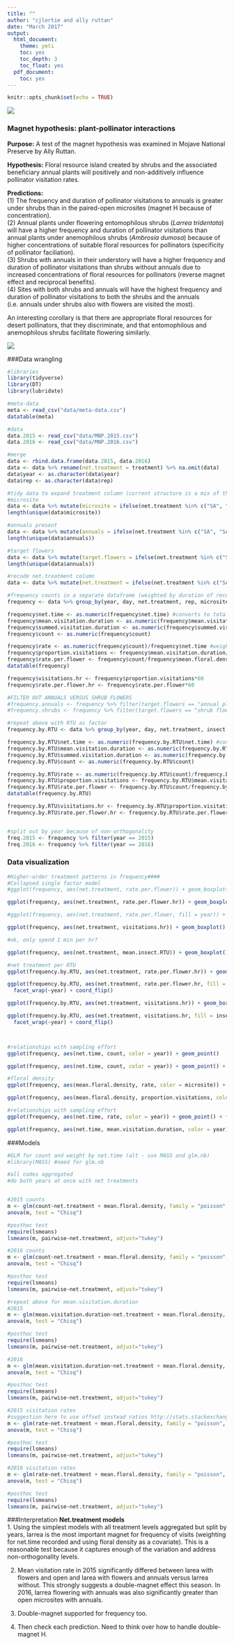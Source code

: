 ```yaml
---
title: ""
author: "cjlortie and ally ruttan"
date: "March 2017"
output:
  html_document:
    theme: yeti
    toc: yes
    toc_depth: 3
    toc_float: yes
  pdf_document:
    toc: yes
---
```


```r
knitr::opts_chunk$set(echo = TRUE)
```
![](./MNP.jpg)

### Magnet hypothesis: plant-pollinator interactions
**Purpose:** A test of the magnet hypothesis was examined in Mojave National Preserve by Ally Ruttan.    

**Hypothesis:** Floral resource island created by shrubs and the associated beneficiary annual plants will positively and non-additively influence pollinator visitation rates. 

**Predictions:**  
(1) The frequency and duration of pollinator visitations to annuals is greater under shrubs than in the paired-open microsites (magnet H because of concentration).  
(2) Annual plants under flowering entomophilous shrubs (*Larrea tridentata*) will have a higher frequency and duration of pollinator visitations than annual plants under anemophilous shrubs (*Ambrosia dumosa*) because of higher concentrations of suitable floral resources for pollinators (specificity of pollinator faciliation).  
(3) Shrubs with annuals in their understory will have a higher frequency and duration of pollinator visitations than shrubs without annuals due to increased concentrations of floral resources for pollinators (reverse magnet effect and reciprocal benefits).  
(4) Sites with both shrubs and annuals will have the highest frequency and duration of pollinator visitations to both the shrubs and the annuals (i.e. annuals under shrubs also with flowers are visited the most).

An interesting corollary is that there are appropriate floral resources for desert pollinators, that they discriminate, and that entomophilous and anemophilous shrubs facilitate flowering similarly.

![](./map.jpg)

###Data wrangling
```r
#libraries
library(tidyverse)
library(DT)
library(lubridate)

#meta-data
meta <- read_csv("data/meta-data.csv")
datatable(meta)

#data
data.2015 <- read_csv("data/MNP.2015.csv")
data.2016 <- read_csv("data/MNP.2016.csv")

#merge
data <- rbind.data.frame(data.2015, data.2016)
data <- data %>% rename(net.treatment = treatment) %>% na.omit(data) 
data$year <- as.character(data$year)
data$rep <- as.character(data$rep)

#tidy data to expand treatment column (current structure is a mix of three factors)
#microsite
data <- data %>% mutate(microsite = ifelse(net.treatment %in% c("SA", "SAA", "SX"), "Larrea", ifelse(net.treatment %in% c("OA"), "open", ifelse(net.treatment %in% c("AMB"), "Ambrosia", NA))))
length(unique(data$microsite))

#annuals present
data <- data %>% mutate(annuals = ifelse(net.treatment %in% c("SA", "SAA"), "annuals", ifelse(net.treatment %in% c("OA"), "annuals", ifelse(net.treatment %in% c("AMB"), "annuals", "none"))))
length(unique(data$annuals))

#target flowers
data <- data %>% mutate(target.flowers = ifelse(net.treatment %in% c("SA", "SX"), "shrub flowers", ifelse(net.treatment %in% c("AMB", "SAA", "OA"), "annual plant flowers", "NA")))
length(unique(data$annuals))

#recode net.treatment column
data <- data %>% mutate(net.treatment = ifelse(net.treatment %in% c("SA"), "Larrea flowers with annuals", ifelse(net.treatment %in% c("SX"), "Larrea flowers without annuals", ifelse(net.treatment %in% c("SAA"), "Annual flowers under Larrea",ifelse(net.treatment %in% c("OA"), "Annual flowers in open",ifelse(net.treatment %in% c("AMB"), "Annual flowers under Ambrosia","NA"))))))

#frequency counts in a separate dataframe (weighted by duration of recording)
frequency <- data %>% group_by(year, day, net.treatment, rep, microsite, annuals, target.flowers) %>% summarise(net.time = sum(total.duration), mean.visitation.duration = mean(visitation.duration), summed.visitation.duration = sum(visitation.duration), mean.floral.density = mean(floral.density), mean.insect.RTU = n_distinct(insect.RTU), count = n())

frequency$net.time <- as.numeric(frequency$net.time) #converts to total seconds
frequency$mean.visitation.duration <- as.numeric(frequency$mean.visitation.duration) #converts to total seconds
frequency$summed.visitation.duration <- as.numeric(frequency$summed.visitation.duration) #converts to total seconds
frequency$count <- as.numeric(frequency$count)

frequency$rate <- as.numeric(frequency$count)/frequency$net.time #weight by net time
frequency$proportion.visitations <- frequency$mean.visitation.duration/frequency$net.time
frequency$rate.per.flower <- frequency$count/frequency$mean.floral.density
datatable(frequency)

frequency$visitations.hr <- frequency$proportion.visitations*60
frequency$rate.per.flower.hr <- frequency$rate.per.flower*60

#FILTER OUT ANNUALS VERSUS SHRUB FLOWERS
#frequency.annuals <- frequency %>% filter(target.flowers == "annual plant flowers")
#frequency.shrubs <- frequency %>% filter(target.flowers == "shrub flowers")

#repeat above with RTU as factor
frequency.by.RTU <- data %>% group_by(year, day, net.treatment, insect.RTU, rep, microsite, annuals, target.flowers) %>% summarise(net.time = sum(total.duration), mean.visitation.duration = mean(visitation.duration), summed.visitation.duration = sum(visitation.duration), mean.floral.density = mean(floral.density), count = n())

frequency.by.RTU$net.time <- as.numeric(frequency.by.RTU$net.time) #converts to total seconds
frequency.by.RTU$mean.visitation.duration <- as.numeric(frequency.by.RTU$mean.visitation.duration) #converts to total seconds
frequency.by.RTU$summed.visitation.duration <- as.numeric(frequency.by.RTU$summed.visitation.duration)
frequency.by.RTU$count <- as.numeric(frequency.by.RTU$count)

frequency.by.RTU$rate <- as.numeric(frequency.by.RTU$count)/frequency.by.RTU$net.time #weight by net time
frequency.by.RTU$proportion.visitations <- frequency.by.RTU$mean.visitation.duration/frequency.by.RTU$net.time
frequency.by.RTU$rate.per.flower <- frequency.by.RTU$count/frequency.by.RTU$mean.floral.density
datatable(frequency.by.RTU)

frequency.by.RTU$visitations.hr <- frequency.by.RTU$proportion.visitations*60
frequency.by.RTU$rate.per.flower.hr <- frequency.by.RTU$rate.per.flower*60


#split out by year because of non-orthogonality
freq.2015 <- frequency %>% filter(year == 2015)
freq.2016 <- frequency %>% filter(year == 2016)

```

### Data visualization
```r
#Higher-order treatment patterns in frequency####
#Collapsed single factor model
#ggplot(frequency, aes(net.treatment, rate.per.flower)) + geom_boxplot() + ylab("rate per flower per unit time") + facet_wrap(~year) + coord_flip()

ggplot(frequency, aes(net.treatment, rate.per.flower.hr)) + geom_boxplot() + ylab("rate per flower per hour") + facet_wrap(~year) + coord_flip()

#ggplot(frequency, aes(net.treatment, rate.per.flower, fill = year)) + geom_bar(stat= "identity") + ylab("rate per flower per unit time") + scale_fill_brewer(palette = "YlGn") + coord_flip()

ggplot(frequency, aes(net.treatment, visitations.hr)) + geom_boxplot() + ylab("mean visit duration (min) per hour recorded") + facet_wrap(~year) + coord_flip()

#ok, only spend 1 min per hr?

ggplot(frequency, aes(net.treatment, mean.insect.RTU)) + geom_boxplot() + ylab("mean RTU richness") + facet_wrap(~year) + coord_flip()

#net treatment per RTU
ggplot(frequency.by.RTU, aes(net.treatment, rate.per.flower.hr)) + geom_boxplot() + ylab("rate per flower per hour") + facet_wrap(~year*insect.RTU) + coord_flip()

ggplot(frequency.by.RTU, aes(net.treatment, rate.per.flower.hr, fill = insect.RTU)) + geom_boxplot() + ylab("rate per flower per hour") + scale_fill_brewer(palette = "Blues") +
  facet_wrap(~year) + coord_flip()

ggplot(frequency.by.RTU, aes(net.treatment, visitations.hr)) + geom_boxplot() + ylab("rate per flower per hour") + facet_wrap(~year*insect.RTU) + coord_flip()

ggplot(frequency.by.RTU, aes(net.treatment, visitations.hr, fill = insect.RTU)) + geom_boxplot() + ylab("rate per flower per hour") + scale_fill_brewer(palette = "Blues") +
  facet_wrap(~year) + coord_flip()



#relationships with sampling effort
ggplot(frequency, aes(net.time, count, color = year)) + geom_point()

ggplot(frequency, aes(net.time, count, color = year)) + geom_point() + facet_wrap(~microsite)

#floral density
ggplot(frequency, aes(mean.floral.density, rate, color = microsite)) + geom_point() + facet_wrap(~year)

ggplot(frequency, aes(mean.floral.density, proportion.visitations, color = microsite)) + geom_point() + facet_wrap(~year)

#relationships with sampling effort
ggplot(frequency, aes(net.time, rate, color = year)) + geom_point() + facet_wrap(~microsite*target.flowers)

ggplot(frequency, aes(net.time, mean.visitation.duration, color = year)) + geom_point() + facet_wrap(~microsite*target.flowers)

```

###Models
```r
#GLM for count and weight by net.time (alt - use MASS and glm.nb)
#library(MASS) #need for glm.nb

#all codes aggregated
#do both years at once with net treatments


#2015 counts
m <- glm(count~net.treatment + mean.floral.density, family = "poisson", weight = net.time, data = freq.2015)
anova(m, test = "Chisq") 

#posthoc test
require(lsmeans)
lsmeans(m, pairwise~net.treatment, adjust="tukey")

#2016 counts
m <- glm(count~net.treatment + mean.floral.density, family = "poisson", weight = net.time, data = freq.2016)
anova(m, test = "Chisq") 

#posthoc test
require(lsmeans)
lsmeans(m, pairwise~net.treatment, adjust="tukey")

#repeat above for mean.visitation.duration
#2015
m <- glm(mean.visitation.duration~net.treatment + mean.floral.density, family = "gaussian", weight = net.time, data = freq.2015)
anova(m, test = "Chisq") 

#posthoc test
require(lsmeans)
lsmeans(m, pairwise~net.treatment, adjust="tukey")

#2016
m <- glm(mean.visitation.duration~net.treatment + mean.floral.density, family = "gaussian", weight = net.time, data = freq.2016)
anova(m, test = "Chisq") 

#posthoc test
require(lsmeans)
lsmeans(m, pairwise~net.treatment, adjust="tukey")

#2015 visitation rates 
#suggestion here to use offset instead ratios http://stats.stackexchange.com/questions/164889/how-to-deal-with-non-integer-warning-from-negative-binomial-glm
m <- glm(rate~net.treatment + mean.floral.density, family = "poisson", data = freq.2015)
anova(m, test = "Chisq") 

#posthoc test
require(lsmeans)
lsmeans(m, pairwise~net.treatment, adjust="tukey")

#2016 visitation rates 
m <- glm(rate~net.treatment + mean.floral.density, family = "poisson", data = freq.2016)
anova(m, test = "Chisq") 

#posthoc test
require(lsmeans)
lsmeans(m, pairwise~net.treatment, adjust="tukey")

```

###Interpretation
**Net.treatment models**  
1. Using the simplest models with all treatment levels aggregated but split by years, larrea is the most important magnet for frequency of visits (weighting for net.time recorded and using floral density as a covariate). This is a reasonable test because it captures enough of the variation and address non-orthogonality levels.\

2. Mean visitation rate in 2015 significantly differed between larea with flowers and open and larea with flowers and annuals versus larrea without. This strongly suggests a double-magnet effect this season. In 2016, larrea flowering with annuals was also significantly greater than open microsites with annuals.

3. Double-magnet supported for frequency too.

4. Then check each prediction. Need to think over how to handle double-magnet H.




